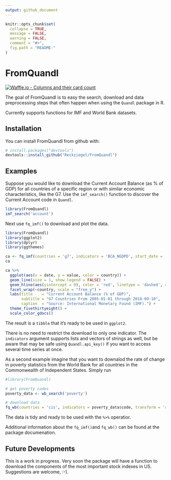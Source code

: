 ```yaml
---
output: github_document
---
```


<!-- README.md is generated from README.Rmd. Please edit that file -->

```r
knitr::opts_chunk$set(
  collapse = TRUE,
  message = FALSE,
  warning = FALSE,
  comment = "#>",
  fig.path = "README-"
)
```


# FromQuandl

[![Waffle.io - Columns and their card count](https://badge.waffle.io/Reckziegel/FromQuandl.svg?columns=all)](https://waffle.io/Reckziegel/FromQuandl) 

The goal of FromQuandl is to easy the search, download and data preprocessing steps that often happen when using the `Quandl` package in R.

Currently supports functions for IMF and World Bank datasets.


## Installation

You can install FromQuandl from github with:

```r
# install.packages("devtools")
devtools::install_github("Reckziegel/FromQuandl")
```


## Examples

Suppose you would like to download the Current Account Balance (as % of GDP) for all countries of a specific region or with similar economic characteristics, like the G7. Use the `imf_search()` function to discover the Current Account code in `Quandl`. 

```r
library(FromQuandl)
imf_search('account')
```

Next use `fq_imf()` to download and plot the data. 

```r
library(FromQuandl)
library(ggplot2)
library(dplyr)
library(ggthemes)

ca <- fq_imf(countries = 'g7', indicators = 'BCA_NGDPD', start_date = '2005-01-01')
ca

ca %>%
  ggplot(aes(x = date, y = value, color = country)) + 
  geom_line(size = 1, show.legend = FALSE) + 
  geom_hline(aes(yintercept = 0), color = 'red', linetype = 'dashed', alpha = 0.3) + 
  facet_wrap(~country, scale = "free_y") +
  labs(title    = "Current Account Balance (% of GDP)",
       subtitle = "G7 Countries From 2005-01-01 through 2018-09-10",
       caption  = "Source: International Monetary Found (IMF).") +
  theme_fivethirtyeight() +
  scale_color_gdocs()

```
 
The result is a `tibble` that it's ready to be used in `ggplot2`. 

There is no need to restrict the download to only one indicator. The `indicators` argument supports lists and vectors of strings as well, but be aware that may be safe using `Quandl.api_key()` if you want to access several time series at once.   

As a second example imagine that you want to downalod the rate of change in poverty statistics from the World Bank for all countries in the Commonwealth of Independent States. Simply run

```r
#library(FromQuandl)

# get poverty codes
poverty_data <- wb_search('poverty')

# download data
fq_wb(countries = 'cis', indicators = poverty_data$code, transform = 'rdiff') 

```

The data is tidy and ready to be used with the `%>%` operatior.   

Additional information about the `fq_imf()`and `fq_wb()` can be found at the package documenation.

## Future Developments

This is a work in progress. Very soon the package will have a function to download the components of the most important stock indexes in US. Suggestions are welcome, :-).

